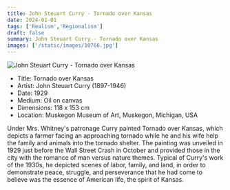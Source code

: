 ```yaml
---
title: John Steuart Curry - Tornado over Kansas
date: 2024-01-01
tags: ['Realism','Regionalism']
draft: false
summary: John Steuart Curry - Tornado over Kansas
images: ['/static/images/10766.jpg']
---
```


![John Steuart Curry - Tornado over Kansas](/static/images/10766.jpg)

* Title: Tornado over Kansas
* Artist: John Steuart Curry (1897-1946)
* Date: 1929
* Medium: Oil on canvas
* Dimensions: 118 x 153 cm
* Location: Muskegon Museum of Art, Muskegon, Michigan, USA

Under Mrs. Whitney's patronage Curry painted Tornado over Kansas, which depicts a farmer facing an approaching tornado while he and his wife help the family and animals into the tornado shelter. The painting was unveiled in 1929 just before the Wall Street Crash in October and provided those in the city with the romance of man versus nature themes. Typical of Curry's work of the 1930s, he depicted scenes of labor, family, and land, in order to demonstrate peace, struggle, and perseverance that he had come to believe was the essence of American life, the spirit of Kansas.
